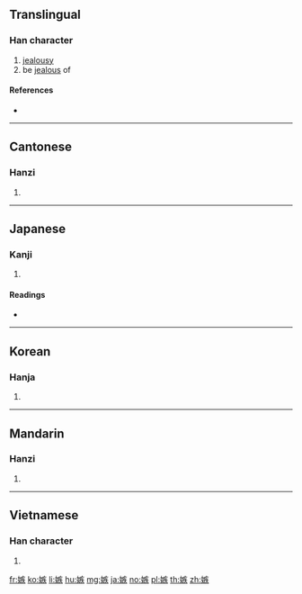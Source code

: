 ==Translingual==

===Han character===
{{Han char|rn=38|rad=女|as=10|sn=13|four=40434|canj=VKOK|ids=⿰女疾}}

# [[jealousy]]
# be [[jealous]] of

====References====
* {{Han ref|kx=0269.020|dkj=06611|dj=0536.150|hdz=21073.010|uh=5AC9|ud=23241|bh=B6FA|bd=46842}}

----

==Cantonese==

===Hanzi===
{{yue-hanzi|jyut=[[zat6]]|y=jat6}}

# {{defn|lang=yue|sort=女10}}

----

==Japanese==

===Kanji===
{{ja-kanji|grade=|rs=女10}}

# {{defn|lang=ja|sort=女10}}

====Readings====
* {{ja-readings|on=[[しつ]] (shitsu)|kun=[[ねたむ]] (netamu), [[にくむ]] (nikumu)}}

----

==Korean==

===Hanja===
{{ko-hanja|hangeul=질|rv=jil|mr=chil}}

# {{defn|lang=ko|sort=女10}}

----

==Mandarin==

===Hanzi===
{{cmn-hanzi|pin=[[jí]] ([[ji2]])|wg=chi<sup>2</sup>}}

# {{defn|lang=cmn|sort=女10}}

----

==Vietnamese==

===Han character===
{{vi-hantu|[[tật]]|rs=女10}}

# {{defn|lang=vi|sort=女10}}

[[fr:嫉]]
[[ko:嫉]]
[[li:嫉]]
[[hu:嫉]]
[[mg:嫉]]
[[ja:嫉]]
[[no:嫉]]
[[pl:嫉]]
[[th:嫉]]
[[zh:嫉]]